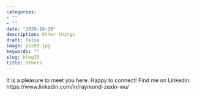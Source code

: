 ```yaml
---
categories:
- ""
- ""
date: "2020-10-19"
description: Other things
draft: false
image: pic09.jpg
keywords: ""
slug: blog10
title: Others
---
```

It is a pleasure to meet you here. Happy to connect! Find me on Linkedin. https://www.linkedin.com/in/raymond-zexin-wu/